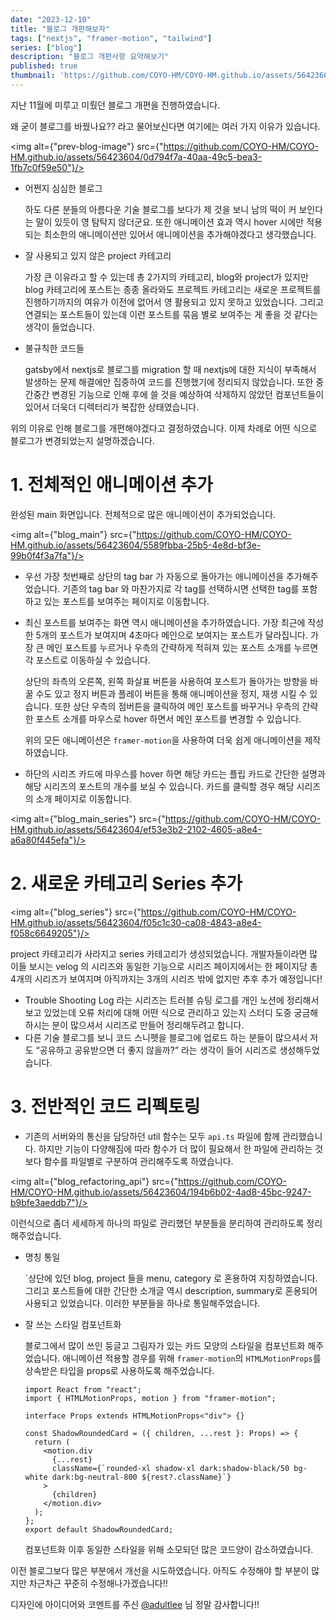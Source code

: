 ```yaml
---
date: "2023-12-10"
title: "블로그 개편해보자"
tags: ["nextjs", "framer-motion", "tailwind"]
series: ["blog"]
description: "블로그 개편사항 요약해보기"
published: true
thumbnail: 'https://github.com/COYO-HM/COYO-HM.github.io/assets/56423604/6e3156e2-0623-410b-8b52-011e99b0811f'
---
```

지난 11월에 미루고 미뤘던 블로그 개편을 진행하였습니다.

왜 굳이 블로그를 바꿨나요?? 라고 물어보신다면 여기에는 여러 가지 이유가 있습니다.

<img alt={"prev-blog-image"} src={"https://github.com/COYO-HM/COYO-HM.github.io/assets/56423604/0d794f7a-40aa-49c5-bea3-1fb7c0f59e50"}/>

- 어쩐지 심심한 블로그

  하도 다른 분들의 아름다운 기술 블로그를 보다가 제 것을 보니 남의 떡이 커 보인다는 말이 있듯이 영 탐탁지 않더군요. 또한 애니메이션 효과 역시 hover 시에만 적용되는 최소한의 애니메이션만 있어서 애니메이션을 추가해야겠다고 생각했습니다.

- 잘 사용되고 있지 않은 project 카테고리

  가장 큰 이유라고 할 수 있는데 총 2가지의 카테고리,  blog와 project가 있지만 blog 카테고리에 포스트는 종종 올라와도 프로젝트 카테고리는 새로운 프로젝트를 진행하기까지의 여유가 이전에 없어서 영 활용되고 있지 못하고 있었습니다. 그리고 연결되는 포스트들이 있는데 이런 포스트를 묶음 별로 보여주는 게 좋을 것 같다는 생각이 들었습니다.

- 불규칙한 코드들

  gatsby에서 nextjs로 블로그를 migration 할 때 nextjs에 대한 지식이 부족해서 발생하는 문제 해결에만 집중하여 코드를 진행했기에 정리되지 않았습니다. 또한 중간중간 변경된 기능으로 인해 후에 쓸 것을 예상하여 삭제하지 않았던 컴포넌트들이 있어서 더욱더 디렉터리가 복잡한 상태였습니다.


위의 이유로 인해 블로그를 개편해야겠다고 결정하였습니다. 이제 차례로 어떤 식으로 블로그가 변경되었는지 설명하겠습니다.

# 1. 전체적인 애니메이션 추가

완성된 main 화면입니다. 전체적으로 많은 애니메이션이 추가되었습니다.

<img alt={"blog_main"} src={"https://github.com/COYO-HM/COYO-HM.github.io/assets/56423604/5589fbba-25b5-4e8d-bf3e-99b0f4f3a7fa"}/>


- 우선 가장 첫번째로 상단의 tag bar 가 자동으로 돌아가는 애니메이션을 추가해주었습니다. 기존의 tag bar 와 마찬가지로 각 tag를 선택하시면 선택한 tag를 포함하고 있는 포스트를 보여주는 페이지로 이동합니다.
- 최신 포스트를 보여주는 화면 역시 애니메이션을 추가하였습니다. 가장 최근에 작성한 5개의 포스트가 보여지며 4초마다 메인으로 보여지는 포스트가 달라집니다. 가장 큰 메인 포스트를 누르거나 우측의 간략하게 적혀져 있는 포스트 소개를 누르면 각 포스트로 이동하실 수 있습니다.

  상단의 좌측의 오른쪽, 왼쪽 화살표 버튼을 사용하여 포스트가 돌아가는 방향을 바꿀 수도 있고 정지 버튼과 플레이 버튼을 통해 애니메이션을 정지, 재생 시킬 수 있습니다. 또한 상단 우측의 점버튼을 클릭하여 메인 포스트를 바꾸거나 우측의 간략한 포스트 소개를 마우스로 hover 하면서 메인 포스트를 변경할 수 있습니다.

  위의 모든 애니메이션은 `framer-motion`을 사용하여 더욱 쉽게 애니메이션을 제작하였습니다.

- 하단의 시리즈 카드에 마우스를 hover 하면 해당 카드는 플립 카드로 간단한 설명과 해당 시리즈의 포스트의 개수를 보실 수 있습니다. 카드를 클릭할 경우 해당 시리즈의 소개 페이지로 이동합니다.

<img alt={"blog_main_series"} src={"https://github.com/COYO-HM/COYO-HM.github.io/assets/56423604/ef53e3b2-2102-4605-a8e4-a6a80f445efa"}/>



# 2. 새로운 카테고리 Series 추가

<img alt={"blog_series"} src={"https://github.com/COYO-HM/COYO-HM.github.io/assets/56423604/f05c1c30-ca08-4843-a8e4-f058c6649205"}/>

project 카테고리가 사라지고 series 카테고리가 생성되었습니다. 개발자들이라면 많이들 보시는 velog 의 시리즈와 동일한 기능으로 시리즈 페이지에서는 한 페이지당 총 4개의 시리즈가 보여지며 아직까지는 3개의 시리즈 밖에 없지만 추후 추가 예정입니다!

- Trouble Shooting Log 라는 시리즈는 트러블 슈팅 로그를 개인 노션에 정리해서 보고 있었는데 오류 처리에 대해 어떤 식으로 관리하고 있는지 스터디 도중 궁금해하시는 분이 많으셔서 시리즈로 만들어 정리해두려고 합니다.
- 다른 기술 블로그를 보니 코드 스니펫을 블로그에 업로드 하는 분들이 많으셔서 저도 “공유하고 공유받으면 더 좋지 않을까?” 라는 생각이 들어 시리즈로 생성해두었습니다.

# 3. 전반적인 코드 리펙토링

- 기존의 서버와의 통신을 담당하던 util 함수는 모두 `api.ts` 파일에 함께 관리했습니다. 하지만 기능이 다양해짐에 따라 함수가 더 많이 필요해서 한 파일에 관리하는 것보다 함수를 파일별로 구분하여 관리해주도록 하였습니다.

<img alt={"blog_refactoring_api"} src={"https://github.com/COYO-HM/COYO-HM.github.io/assets/56423604/194b6b02-4ad8-45bc-9247-b9bfe3aeddb7"}/>

  이런식으로 좀더 세세하게 하나의 파일로 관리했던 부분들을 분리하여 관리하도록 정리해주었습니다.

- 명칭 통일

  `상단에 있던 blog, project 들을 menu, category 로 혼용하여 지칭하였습니다. 그리고 포스트들에 대한 간단한 소개글 역시 description, summary로 혼용되어 사용되고 있었습니다. 이러한 부분들을 하나로 통일해주었습니다.

- 잘 쓰는 스타일 컴포넌트화

  블로그에서 많이 쓰인 둥글고 그림자가 있는 카드 모양의 스타일을 컴포넌트화 해주었습니다. 애니메이션 적용할 경우를 위해 `framer-motion`의 `HTMLMotionProps`를 상속받은 타입을 props로 사용하도록 해주었습니다.

  ```tsx
  import React from "react";
  import { HTMLMotionProps, motion } from "framer-motion";

  interface Props extends HTMLMotionProps<"div"> {}

  const ShadowRoundedCard = ({ children, ...rest }: Props) => {
    return (
      <motion.div
        {...rest}
        className={`rounded-xl shadow-xl dark:shadow-black/50 bg-white dark:bg-neutral-800 ${rest?.className}`}
      >
        {children}
      </motion.div>
    );
  };
  export default ShadowRoundedCard;
  ```

  컴포넌트화 이후 동일한 스타일을 위해 소모되던 많은 코드양이 감소하였습니다.


이전 블로그보다 많은 부분에서 개선을 시도하였습니다. 아직도 수정해야 할 부분이 많지만 차근차근 꾸준히 수정해나가겠습니다!!

디자인에 아이디어와 코멘트를 주신 [@adultlee](https://github.com/adultlee) 님 정말 감사합니다!!
